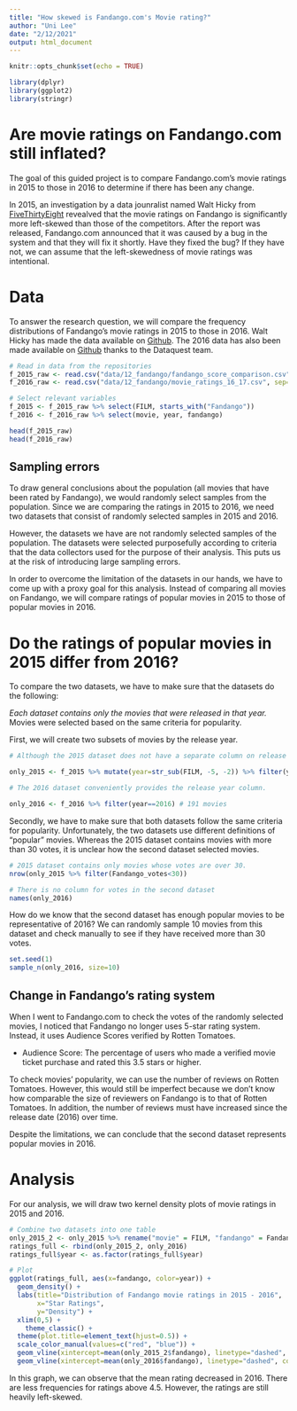 ```yaml
---
title: "How skewed is Fandango.com's Movie rating?"
author: "Uni Lee"
date: "2/12/2021"
output: html_document
---
```


```r
knitr::opts_chunk$set(echo = TRUE)

library(dplyr)
library(ggplot2)
library(stringr)
```

# Are movie ratings on Fandango.com still inflated? 

The goal of this guided project is to compare Fandango.com's movie ratings in 2015 to those in 2016 to determine if there has been any change. 

In 2015, an investigation by a data jounralist named Walt Hicky from [FiveThirtyEight](https://fivethirtyeight.com/features/fandango-movies-ratings/) revealved that the movie ratings on Fandango is significantly more left-skewed than those of the competitors. After the report was released, Fandango.com announced that it was caused by a bug in the system and that they will fix it shortly. Have they fixed the bug? If they have not, we can assume that the left-skewedness of movie ratings was intentional. 

# Data

To answer the research question, we will compare the frequency distributions of Fandango's movie ratings in 2015 to those in 2016. Walt Hicky has made the data available on [Github](https://github.com/fivethirtyeight/data/tree/master/fandango). The 2016 data has also been made available on [Github](https://github.com/mircealex/Movie_ratings_2016_17) thanks to the Dataquest team. 

```r
# Read in data from the repositories
f_2015_raw <- read.csv("data/12_fandango/fandango_score_comparison.csv", sep=";")
f_2016_raw <- read.csv("data/12_fandango/movie_ratings_16_17.csv", sep=";")

# Select relevant variables
f_2015 <- f_2015_raw %>% select(FILM, starts_with("Fandango"))
f_2016 <- f_2016_raw %>% select(movie, year, fandango)

head(f_2015_raw)
head(f_2016_raw)
```

## Sampling errors

To draw general conclusions about the population (all movies that have been rated by Fandango), we would randomly select samples from the population. Since we are comparing the ratings in 2015 to 2016, we need two datasets that consist of randomly selected samples in 2015 and 2016. 

However, the datasets we have are not randomly selected samples of the population. The datasets were selected purposefully according to criteria that the data collectors used for the purpose of their analysis. This puts us at the risk of introducing large sampling errors. 

In order to overcome the limitation of the datasets in our hands, we have to come up with a proxy goal for this analysis. Instead of comparing all movies on Fandango, we will compare ratings of popular movies in 2015 to those of popular movies in 2016. 

# Do the ratings of popular movies in 2015 differ from 2016? 

To compare the two datasets, we have to make sure that the datasets do the following: 

*Each dataset contains only the movies that were released in that year. 
*Movies were selected based on the same criteria for popularity. 

First, we will create two subsets of movies by the release year. 

```r
# Although the 2015 dataset does not have a separate column on release year, it is included in the movie title. We can extract this data using stringr package.

only_2015 <- f_2015 %>% mutate(year=str_sub(FILM, -5, -2)) %>% filter(year==2015) # 129 movies

# The 2016 dataset conveniently provides the release year column. 

only_2016 <- f_2016 %>% filter(year==2016) # 191 movies
```

Secondly, we have to make sure that both datasets follow the same criteria for popularity. Unfortunately, the two datasets use different definitions of "popular" movies. Whereas the 2015 dataset contains movies with more than 30 votes, it is unclear how the second dataset selected movies. 

```r
# 2015 dataset contains only movies whose votes are over 30.
nrow(only_2015 %>% filter(Fandango_votes<30))

# There is no column for votes in the second dataset
names(only_2016)
```

How do we know that the second dataset has enough popular movies to be representative of 2016? We can randomly sample 10 movies from this dataset and check manually to see if they have received more than 30 votes.

```r
set.seed(1)
sample_n(only_2016, size=10)
```

## Change in Fandango's rating system

When I went to Fandango.com to check the votes of the randomly selected movies, I noticed that Fandango no longer uses 5-star rating system. Instead, it uses Audience Scores verified by Rotten Tomatoes. 

* Audience Score: The percentage of users who made a verified movie ticket purchase and rated this 3.5 stars or higher.

To check movies' popularity, we can use the number of reviews on Rotten Tomatoes. However, this would still be imperfect because we don't know how comparable the size of reviewers on Fandango is to that of Rotten Tomatoes. In addition, the number of reviews must have increased since the release date (2016) over time. 

Despite the limitations, we can conclude that the second dataset represents popular movies in 2016.

# Analysis

For our analysis, we will draw two kernel density plots of movie ratings in 2015 and 2016.

```r
# Combine two datasets into one table
only_2015_2 <- only_2015 %>% rename("movie" = FILM, "fandango" = Fandango_Stars) %>% select(movie, fandango) %>% mutate(year=2015)
ratings_full <- rbind(only_2015_2, only_2016)
ratings_full$year <- as.factor(ratings_full$year)

# Plot
ggplot(ratings_full, aes(x=fandango, color=year)) + 
  geom_density() +
  labs(title="Distribution of Fandango movie ratings in 2015 - 2016", 
       x="Star Ratings",
       y="Density") +
  xlim(0,5) + 
    theme_classic() +
  theme(plot.title=element_text(hjust=0.5)) +
  scale_color_manual(values=c("red", "blue")) +
  geom_vline(xintercept=mean(only_2015_2$fandango), linetype="dashed", color="red") +
  geom_vline(xintercept=mean(only_2016$fandango), linetype="dashed", color="blue")

```

In this graph, we can observe that the mean rating decreased in 2016. There are less frequencies for ratings above 4.5. However, the ratings are still heavily left-skewed. 

